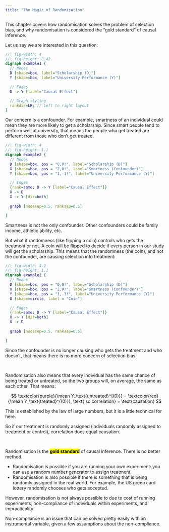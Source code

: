 ```yaml
---
title: "The Magic of Randomisation"
---
```


::: small
This chapter covers how randomisation solves the problem of selection bias, and why randomisation is considered the "gold standard" of causal inference.
:::

Let us say we are interested in this question:

::: center-graph
```dot
//| fig-width: 4
//| fig-height: 0.42
digraph example1 {
  // Nodes
  D [shape=box, label="Scholarship (D)"]
  Y [shape=box, label="University Performance (Y)"]

  // Edges
  D -> Y [label="Causal Effect"]

  // Graph styling
  rankdir=LR; // Left to right layout
}
```
:::

Our concern is a confounder. For example, smartness of an individual could mean they are more likely to get a scholarship. Since smart people tend to perform well at university, that means the people who get treated are different from those who don't get treated.

::: center-graph
```dot
//| fig-width: 4
//| fig-height: 1.1
digraph example2 {
  // Nodes
  D [shape=box, pos = "0,0!", label="Scholarship (D)"]
  X [shape=box, pos = "2,0!", label="Smartness (Confounder)"]
  Y [shape=box, pos = "1,-1!", label="University Performance (Y)"]

  // Edges
  {rank=same; D -> Y [label="Causal Effect"]}
  X -> D
  X -> Y [dir=both]
  
  graph [nodesep=0.5, ranksep=0.5]

}
```
:::

::: small
Smartness is not the only confounder. Other confounders could be family income, athletic ability, etc.
:::

But what if randomness (like flipping a coin) controls who gets the treatment or not. A coin will be flipped to decide if every person in our study will get the scholarship. This means that the randomness (the coin), and not the confounder, are causing selection into treatment:

::: center-graph
```dot
//| fig-width: 4.2
//| fig-height: 1.1
digraph example2 {
  // Nodes
  D [shape=box, pos = "0,0!", label="Scholarship (D)"]
  X [shape=box, pos = "2,0!", label="Smartness (Confounder)"]
  Y [shape=box, pos = "1,-1!", label="University Performance (Y)"]
  O [shape=circle, label = "Coin"]

  // Edges
  {rank=same; D -> Y [label="Causal Effect"]}
  X -> Y [dir=both]
  O -> D
  
  graph [nodesep=0.5, ranksep=0.5]

}
```
:::

Since the confounder is no longer causing who gets the treatment and who doesn't, that means there is no more concern of selection bias.

<br />

Randomisation also means that every individual has the same chance of being treated or untreated, so the two groups will, on average, the same as each other. That means:

$$
\textcolor{purple}{\mean Y_\text{untreated}^{(0)}} = \textcolor{red}{\mean Y_\text{treated}^{(0)}}, \text{ so correlation} = \text{causation}
$$

::: small
This is established by the law of large numbers, but it is a little technical for here.
:::

So if our treatment is randomly assigned (individuals randomly assigned to treatment or control), correlation does equal causation.

<br />

Randomisation is the [**gold standard**]{.mark} of causal inference. There is no better method.

-   Randomisation is possible if you are running your own experiment: you can use a random number generator to assign treatment.
-   Randomisation is also possible if there is something that is being randomly assigned in the real world. For example, the US green card lottery randomly chooses who gets accepted.

However, randomisation is not always possible to due to cost of running experiments, non-compliance of individuals within experiments, and impracticality.

::: small
Non-compliance is an issue that can be solved pretty easily with an instrumental variable, given a few assumptions about the non-compliance.
:::

<br />
